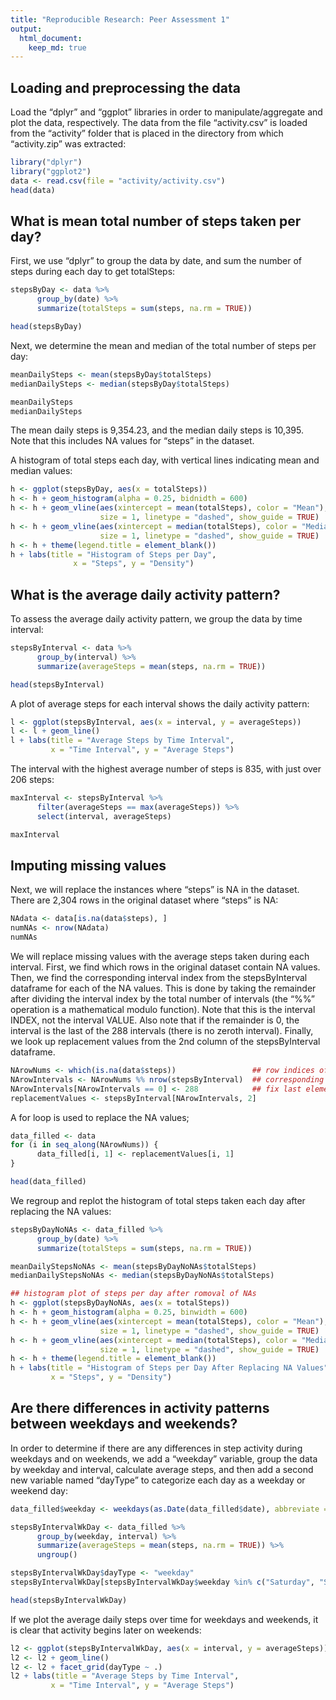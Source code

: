 ```yaml
---
title: "Reproducible Research: Peer Assessment 1"
output: 
  html_document:
    keep_md: true
---
```



## Loading and preprocessing the data
Load the "dplyr" and "ggplot" libraries in order to manipulate/aggregate and plot the data, respectively.  The data from the file "activity.csv" is loaded from the "activity" folder that is placed in the directory from which "activity.zip" was extracted:

```r
library("dplyr")
library("ggplot2")
data <- read.csv(file = "activity/activity.csv")
head(data)
```

## What is mean total number of steps taken per day?
First, we use "dplyr" to group the data by date, and sum the number of steps during each day to get totalSteps:

```r
stepsByDay <- data %>% 
      group_by(date) %>%
      summarize(totalSteps = sum(steps, na.rm = TRUE))

head(stepsByDay)
```

Next, we determine the mean and median of the total number of steps per day:

```r
meanDailySteps <- mean(stepsByDay$totalSteps)
medianDailySteps <- median(stepsByDay$totalSteps)

meanDailySteps
medianDailySteps
```

The mean daily steps is 9,354.23, and the median daily steps is 10,395.  Note that this includes NA values for "steps" in the dataset.

A histogram of total steps each day, with vertical lines indicating mean and median values:

```r
h <- ggplot(stepsByDay, aes(x = totalSteps))
h <- h + geom_histogram(alpha = 0.25, bidnidth = 600)
h <- h + geom_vline(aes(xintercept = mean(totalSteps), color = "Mean"), 
                    size = 1, linetype = "dashed", show_guide = TRUE)
h <- h + geom_vline(aes(xintercept = median(totalSteps), color = "Median"), 
                    size = 1, linetype = "dashed", show_guide = TRUE)
h <- h + theme(legend.title = element_blank())
h + labs(title = "Histogram of Steps per Day",
              x = "Steps", y = "Density")
```


## What is the average daily activity pattern?
To assess the average daily activity pattern, we group the data by time interval:

```r
stepsByInterval <- data %>%
      group_by(interval) %>%
      summarize(averageSteps = mean(steps, na.rm = TRUE))

head(stepsByInterval)
```

A plot of average steps for each interval shows the daily activity pattern:

```r
l <- ggplot(stepsByInterval, aes(x = interval, y = averageSteps))
l <- l + geom_line()
l + labs(title = "Average Steps by Time Interval",
         x = "Time Interval", y = "Average Steps")
```

The interval with the highest average number of steps is 835, with just over 206 steps:

```r
maxInterval <- stepsByInterval %>%
      filter(averageSteps == max(averageSteps)) %>%
      select(interval, averageSteps)

maxInterval
```

## Imputing missing values
Next, we will replace the instances where "steps" is NA in the dataset.  There are 2,304 rows in the original dataset where "steps" is NA:

```r
NAdata <- data[is.na(data$steps), ]
numNAs <- nrow(NAdata)
numNAs
```

We will replace missing values with the average steps taken during each interval.  First, we find which rows in the original dataset contain NA values. Then, we find the corresponding interval index from the stepsByInterval dataframe for each of the NA values.  This is done by taking the remainder after dividing the interval index by the total number of intervals (the "%%" operation is a mathematical modulo function).  Note that this is the interval INDEX, not the interval VALUE.  Also note that if the remainder is 0, the interval is the last of the 288 intervals (there is no zeroth interval).  Finally, we look up replacement values from the 2nd column of the stepsByInterval dataframe.

```r
NArowNums <- which(is.na(data$steps))                 ## row indices of NA values
NArowIntervals <- NArowNums %% nrow(stepsByInterval)  ## corresponding interval index
NArowIntervals[NArowIntervals == 0] <- 288            ## fix last element
replacementValues <- stepsByInterval[NArowIntervals, 2]
```

A for loop is used to replace the NA values;
```r
data_filled <- data
for (i in seq_along(NArowNums)) {
      data_filled[i, 1] <- replacementValues[i, 1]
}

head(data_filled)
```

We regroup and replot the histogram of total steps taken each day after replacing the NA values:
```r
stepsByDayNoNAs <- data_filled %>% 
      group_by(date) %>%
      summarize(totalSteps = sum(steps, na.rm = TRUE))

meanDailyStepsNoNAs <- mean(stepsByDayNoNAs$totalSteps)
medianDailyStepsNoNAs <- median(stepsByDayNoNAs$totalSteps)

## histogram plot of steps per day after romoval of NAs
h <- ggplot(stepsByDayNoNAs, aes(x = totalSteps))
h <- h + geom_histogram(alpha = 0.25, binwidth = 600)
h <- h + geom_vline(aes(xintercept = mean(totalSteps), color = "Mean"), 
                    size = 1, linetype = "dashed", show_guide = TRUE)
h <- h + geom_vline(aes(xintercept = median(totalSteps), color = "Median"), 
                    size = 1, linetype = "dashed", show_guide = TRUE)
h <- h + theme(legend.title = element_blank())
h + labs(title = "Histogram of Steps per Day After Replacing NA Values",
         x = "Steps", y = "Density")
```

## Are there differences in activity patterns between weekdays and weekends?
In order to determine if there are any differences in step activity during weekdays and on weekends, we add a "weekday" variable, group the data by weekday and interval, calculate average steps, and then add a second new variable named "dayType" to categorize each day as a weekday or weekend day:

```r
data_filled$weekday <- weekdays(as.Date(data_filled$date), abbreviate = FALSE)

stepsByIntervalWkDay <- data_filled %>% 
      group_by(weekday, interval) %>%
      summarize(averageSteps = mean(steps, na.rm = TRUE)) %>%
      ungroup()

stepsByIntervalWkDay$dayType <- "weekday"
stepsByIntervalWkDay[stepsByIntervalWkDay$weekday %in% c("Saturday", "Sunday"), 4] <- "weekend"

head(stepsByIntervalWkDay)
```

If we plot the average daily steps over time for weekdays and weekends, it is clear that activity begins later on weekends:

```r
l2 <- ggplot(stepsByIntervalWkDay, aes(x = interval, y = averageSteps))
l2 <- l2 + geom_line()
l2 <- l2 + facet_grid(dayType ~ .)
l2 + labs(title = "Average Steps by Time Interval",
         x = "Time Interval", y = "Average Steps")
```